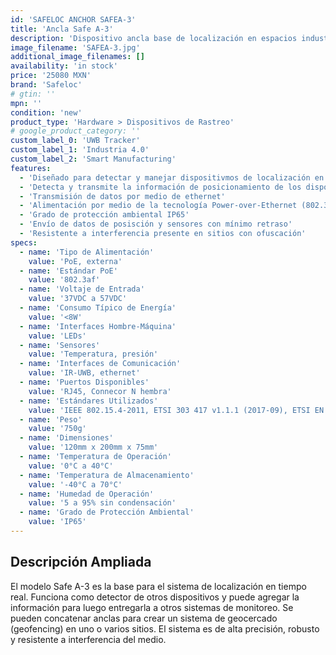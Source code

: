 ```yaml
---
id: 'SAFELOC ANCHOR SAFEA-3'
title: 'Ancla Safe A-3'
description: 'Dispositivo ancla base de localización en espacios industriales para sistema de seguridad Safeloc. Funciona como receptor de señales dentro y fuera de estructuras. Toda la infomación es procesada en tiempo real y la detección es resistente a interferencia.'
image_filename: 'SAFEA-3.jpg'
additional_image_filenames: []
availability: 'in stock'
price: '25080 MXN'
brand: 'Safeloc'
# gtin: ''
mpn: ''
condition: 'new'
product_type: 'Hardware > Dispositivos de Rastreo'
# google_product_category: ''
custom_label_0: 'UWB Tracker'
custom_label_1: 'Industria 4.0'
custom_label_2: 'Smart Manufacturing'
features:
  - 'Diseñado para detectar y manejar dispositivmos de localización en entornos industriales'
  - 'Detecta y transmite la información de posicionamiento de los dispositivos presentes'
  - 'Transmisión de datos por medio de ethernet'
  - 'Alimentación por medio de la tecnología Power-over-Ethernet (802.3af PoE)'
  - 'Grado de protección ambiental IP65'
  - 'Envío de datos de posisción y sensores con mínimo retraso'
  - 'Resistente a interferencia presente en sitios con ofuscación'
specs:
  - name: 'Tipo de Alimentación'
    value: 'PoE, externa'
  - name: 'Estándar PoE'
    value: '802.3af'
  - name: 'Voltaje de Entrada'
    value: '37VDC a 57VDC'
  - name: 'Consumo Típico de Energía'
    value: '<8W'
  - name: 'Interfaces Hombre-Máquina'
    value: 'LEDs'
  - name: 'Sensores'
    value: 'Temperatura, presión'
  - name: 'Interfaces de Comunicación'
    value: 'IR-UWB, ethernet'
  - name: 'Puertos Disponibles'
    value: 'RJ45, Connecor N hembra'
  - name: 'Estándares Utilizados'
    value: 'IEEE 802.15.4-2011, ETSI 303 417 v1.1.1 (2017-09), ETSI EN 301 489-1 (v2.2.3 2019-11), IEEE 802.3af'
  - name: 'Peso'
    value: '750g'
  - name: 'Dimensiones'
    value: '120mm x 200mm x 75mm'
  - name: 'Temperatura de Operación'
    value: '0°C a 40°C'
  - name: 'Temperatura de Almacenamiento'
    value: '-40°C a 70°C'
  - name: 'Humedad de Operación'
    value: '5 a 95% sin condensación'
  - name: 'Grado de Protección Ambiental'
    value: 'IP65'
---
```

## Descripción Ampliada
El modelo Safe A-3 es la base para el sistema de localización en tiempo real. Funciona como detector de otros dispositivos y puede agregar la información para luego entregarla a otros sistemas de monitoreo. Se pueden concatenar anclas para crear un sistema de geocercado (geofencing) en uno o varios sitios. El sistema es de alta precisión, robusto y resistente a interferencia del medio.